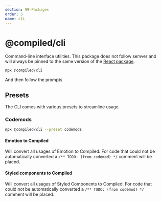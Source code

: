 ```yaml
---
section: 99-Packages
order: 5
name: cli
---
```


# @compiled/cli

Command-line interface utilities.
This package does not follow semver and will always be pinned to the same version of the [React package](/pkg-react).

```bash
npx @compiled/cli
```

And then follow the prompts.

## Presets

The CLI comes with various presets to streamline usage.

### Codemods

```bash
npx @compiled/cli --preset codemods
```

#### Emotion to Compiled

Will convert all usages of Emotion to Compiled.
For code that could not be automatically converted a `/** TODO: (from codemod) */` comment will be placed.

#### Styled components to Compiled

Will convert all usages of Styled Components to Compiled.
For code that could not be automatically converted a `/** TODO: (from codemod) */` comment will be placed.
